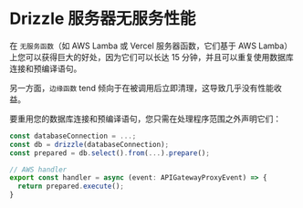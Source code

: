 # Drizzle 服务器无服务性能

在 `无服务函数`（如 AWS Lamba 或 Vercel 服务器函数，它们基于 AWS Lamba）上您可以获得巨大的好处，因为它们可以长达 15 分钟，并且可以重复使用数据库连接和预编译语句。

另一方面，`边缘函数` tend 倾向于在被调用后立即清理，这导致几乎没有性能收益。

要重用您的数据库连接和预编译语句，您只需在处理程序范围之外声明它们：
```ts
const databaseConnection = ...;
const db = drizzle(databaseConnection);
const prepared = db.select().from(...).prepare();

// AWS handler
export const handler = async (event: APIGatewayProxyEvent) => {
  return prepared.execute();
}
```
